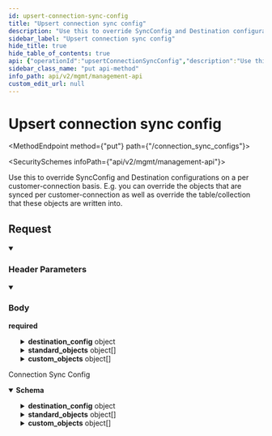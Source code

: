 ```yaml
---
id: upsert-connection-sync-config
title: "Upsert connection sync config"
description: "Use this to override SyncConfig and Destination configurations on a per customer-connection basis. E.g. you can override the objects that are synced per customer-connection as well as override the table/collection that these objects are written into."
sidebar_label: "Upsert connection sync config"
hide_title: true
hide_table_of_contents: true
api: {"operationId":"upsertConnectionSyncConfig","description":"Use this to override SyncConfig and Destination configurations on a per customer-connection basis. E.g. you can override the objects that are synced per customer-connection as well as override the table/collection that these objects are written into.","tags":["ConnectionSyncConfigs"],"security":[{"x-api-key":[]}],"parameters":[{"name":"x-customer-id","in":"header","schema":{"type":"string","example":"my-customer-1"},"description":"The customer ID that uniquely identifies the customer in your application","required":true},{"name":"x-provider-name","in":"header","schema":{"type":"string","example":"salesforce"},"description":"The provider name","required":true}],"requestBody":{"required":true,"content":{"application/json":{"schema":{"type":"object","properties":{"destination_config":{"description":"An object to override the default Destination configuration per connection.","oneOf":[{"description":"Config specific to Postgres destination","type":"object","title":"Postgres","properties":{"type":{"type":"string","enum":["postgres"]},"schema":{"type":"string","description":"The schema you'd like to sync to. This schema must already exist. Supaglue will not create it. If not specified, the schema specified in the Postgres Destination will be used.","example":"customer_1_schema"}},"required":["type","schema"]},{"description":"Config specific to BigQuery destination","type":"object","title":"BigQuery","properties":{"type":{"type":"string","enum":["bigquery"]},"dataset":{"type":"string","description":"The dataset you'd like to sync to. This dataset must already exist. Supaglue will not create it. If not specified, the dataset specified in the BigQuery Destination will be used.","example":"customer_1_dataset"}},"required":["type","dataset"]},{"description":":::note\nThis feature is only available in Preview to select customers on our Enterprise plan. [Contact us](mailto:team@supaglue.com) for more information.\n:::\n\nConfig specific to MongoDB destination\n","type":"object","title":"MongoDB (Preview)","properties":{"type":{"type":"string","enum":["mongodb"]},"collection":{"type":"string","description":"The collection you'd like to sync to. This collection must already exist. Supaglue will not create it. If not specified, the schema specified in the MongoDB Destination will be used.","example":"customer_1_schema"}},"required":["type","collection"]}]},"standard_objects":{"description":"A list of case-sensitive Provider standard objects to by synced. If specified, this list will take override the custom_objects list in SyncConfig.","type":"array","items":{"oneOf":[{"type":"object","title":"All","properties":{"object":{"type":"string","description":"The Provider object name (case sensitive)","example":"Contact"}},"required":["object"]},{"type":"object","title":"Postgres/BigQuery (Preview)","properties":{"object":{"type":"string","description":"The Provider object name (case sensitive)","example":"Contact"},"table":{"type":"string","description":"The table to write the object to. If specified, this will override the default table used by Supaglue.","example":"my_contacts"}},"required":["object","table"]},{"type":"object","title":"MongoDB (Preview)","properties":{"object":{"type":"string","description":"The Provider object name (case sensitive)","example":"Contact"},"collection":{"type":"string","description":"The collection to write the object to. If specified, this will override the default collection used by Supaglue.","example":"MyContacts"}},"required":["object","collection"]}]}},"custom_objects":{"description":"(Preview) A list of case-sensitive Provider custom objects to be synced. If specified, this list will take override the custom_objects list in SyncConfig.\n","type":"array","items":{"oneOf":[{"type":"object","title":"All","properties":{"object":{"type":"string","description":"The Provider object name (case sensitive)","example":"Contact__c"}},"required":["object"]},{"type":"object","title":"Postgres/BigQuery (Preview)","properties":{"object":{"type":"string","description":"The Provider object name (case sensitive)","example":"Contact__c"},"table":{"type":"string","description":"The table to write the object to. If specified, this will override the default table used by Supaglue.","example":"my_contacts"}},"required":["object","table"]},{"type":"object","title":"MongoDB (Preview)","properties":{"object":{"type":"string","description":"The Provider object name (case sensitive)","example":"Contact__c"},"collection":{"type":"string","description":"The collection to write the object to. If specified, this will override the default table used by Supaglue.","example":"MyContacts"}},"required":["object","collection"]}]}}},"title":"upsert_connection_sync_config"}}}},"responses":{"200":{"description":"Connection Sync Config","content":{"application/json":{"schema":{"type":"object","properties":{"destination_config":{"description":"An object to override the default Destination configuration per connection.","oneOf":[{"description":"Config specific to Postgres destination","type":"object","title":"Postgres","properties":{"type":{"type":"string","enum":["postgres"]},"schema":{"type":"string","description":"The schema you'd like to sync to. This schema must already exist. Supaglue will not create it. If not specified, the schema specified in the Postgres Destination will be used.","example":"customer_1_schema"}},"required":["type","schema"]},{"description":"Config specific to BigQuery destination","type":"object","title":"BigQuery","properties":{"type":{"type":"string","enum":["bigquery"]},"dataset":{"type":"string","description":"The dataset you'd like to sync to. This dataset must already exist. Supaglue will not create it. If not specified, the dataset specified in the BigQuery Destination will be used.","example":"customer_1_dataset"}},"required":["type","dataset"]},{"description":":::note\nThis feature is only available in Preview to select customers on our Enterprise plan. [Contact us](mailto:team@supaglue.com) for more information.\n:::\n\nConfig specific to MongoDB destination\n","type":"object","title":"MongoDB (Preview)","properties":{"type":{"type":"string","enum":["mongodb"]},"collection":{"type":"string","description":"The collection you'd like to sync to. This collection must already exist. Supaglue will not create it. If not specified, the schema specified in the MongoDB Destination will be used.","example":"customer_1_schema"}},"required":["type","collection"]}]},"standard_objects":{"description":"A list of case-sensitive Provider standard objects to by synced. If specified, this list will take override the custom_objects list in SyncConfig.","type":"array","items":{"oneOf":[{"type":"object","title":"All","properties":{"object":{"type":"string","description":"The Provider object name (case sensitive)","example":"Contact"}},"required":["object"]},{"type":"object","title":"Postgres/BigQuery (Preview)","properties":{"object":{"type":"string","description":"The Provider object name (case sensitive)","example":"Contact"},"table":{"type":"string","description":"The table to write the object to. If specified, this will override the default table used by Supaglue.","example":"my_contacts"}},"required":["object","table"]},{"type":"object","title":"MongoDB (Preview)","properties":{"object":{"type":"string","description":"The Provider object name (case sensitive)","example":"Contact"},"collection":{"type":"string","description":"The collection to write the object to. If specified, this will override the default collection used by Supaglue.","example":"MyContacts"}},"required":["object","collection"]}]}},"custom_objects":{"description":"(Preview) A list of case-sensitive Provider custom objects to be synced. If specified, this list will take override the custom_objects list in SyncConfig.\n","type":"array","items":{"oneOf":[{"type":"object","title":"All","properties":{"object":{"type":"string","description":"The Provider object name (case sensitive)","example":"Contact__c"}},"required":["object"]},{"type":"object","title":"Postgres/BigQuery (Preview)","properties":{"object":{"type":"string","description":"The Provider object name (case sensitive)","example":"Contact__c"},"table":{"type":"string","description":"The table to write the object to. If specified, this will override the default table used by Supaglue.","example":"my_contacts"}},"required":["object","table"]},{"type":"object","title":"MongoDB (Preview)","properties":{"object":{"type":"string","description":"The Provider object name (case sensitive)","example":"Contact__c"},"collection":{"type":"string","description":"The collection to write the object to. If specified, this will override the default table used by Supaglue.","example":"MyContacts"}},"required":["object","collection"]}]}}},"title":"connection_sync_config"}}}}},"method":"put","path":"/connection_sync_configs","servers":[{"url":"https://api.supaglue.io/mgmt/v2","description":"Supaglue API"}],"securitySchemes":{"x-api-key":{"type":"apiKey","name":"x-api-key","in":"header","description":"API key to allow developers to access the API"}},"jsonRequestBodyExample":{"destination_config":{"type":"postgres","schema":"customer_1_schema"},"standard_objects":[{"object":"Contact"},{"object":"Contact","table":"my_contacts"},{"object":"Contact","collection":"MyContacts"}],"custom_objects":[{"object":"Contact__c"},{"object":"Contact__c","table":"my_contacts"},{"object":"Contact__c","collection":"MyContacts"}]},"info":{"version":"0.14.20","title":"Management API","contact":{"name":"Supaglue","email":"docs@supaglue.com","url":"https://supaglue.com"},"description":"#### Introduction\n\nWelcome to the Management API documentation. You can use this API to manage customer integrations and connections.\n\n[![Run in Postman](https://run.pstmn.io/button.svg)](https://www.postman.com/supaglue/workspace/supaglue-public/overview)\n\n#### Base API URL\n\n```\nhttps://api.supaglue.io/mgmt/v2\n```\n"},"postman":{"name":"Upsert connection sync config","description":{"content":"Use this to override SyncConfig and Destination configurations on a per customer-connection basis. E.g. you can override the objects that are synced per customer-connection as well as override the table/collection that these objects are written into.","type":"text/plain"},"url":{"path":["connection_sync_configs"],"host":["{{baseUrl}}"],"query":[],"variable":[]},"header":[{"disabled":false,"description":{"content":"(Required) The customer ID that uniquely identifies the customer in your application","type":"text/plain"},"key":"x-customer-id","value":""},{"disabled":false,"description":{"content":"(Required) The provider name","type":"text/plain"},"key":"x-provider-name","value":""},{"key":"Content-Type","value":"application/json"},{"key":"Accept","value":"application/json"}],"method":"PUT","body":{"mode":"raw","raw":"\"\"","options":{"raw":{"language":"json"}}},"auth":{"type":"apikey","apikey":[{"type":"any","value":"x-api-key","key":"key"},{"type":"any","value":"<API Key>","key":"value"},{"type":"any","value":"header","key":"in"}]}}}
sidebar_class_name: "put api-method"
info_path: api/v2/mgmt/management-api
custom_edit_url: null
---
```



<h1 className={"openapi__heading"}>Upsert connection sync config</h1>

<MethodEndpoint method={"put"} path={"/connection_sync_configs"}></MethodEndpoint>

<SecuritySchemes infoPath={"api/v2/mgmt/management-api"}></SecuritySchemes>



Use this to override SyncConfig and Destination configurations on a per customer-connection basis. E.g. you can override the objects that are synced per customer-connection as well as override the table/collection that these objects are written into.

## Request

<details style={{"marginBottom":"1rem"}} className={"openapi-markdown__details"} data-collapsed={false} open={true}><summary style={{}}><h3 className={"openapi-markdown__details-summary-header-params"}>Header Parameters</h3></summary><div><ul><ParamsItem className={"paramsItem"} param={{"name":"x-customer-id","in":"header","schema":{"type":"string","example":"my-customer-1"},"description":"The customer ID that uniquely identifies the customer in your application","required":true}}></ParamsItem><ParamsItem className={"paramsItem"} param={{"name":"x-provider-name","in":"header","schema":{"type":"string","example":"salesforce"},"description":"The provider name","required":true}}></ParamsItem></ul></div></details><MimeTabs className={"openapi-tabs__mime"}><TabItem label={"application/json"} value={"application/json-schema"}><details style={{}} className={"openapi-markdown__details mime"} data-collapsed={false} open={true}><summary style={{}} className={"openapi-markdown__details-summary-mime"}><h3 className={"openapi-markdown__details-summary-header-body"}>Body</h3><strong className={"openapi-schema__required"}>required</strong></summary><div style={{"textAlign":"left","marginLeft":"1rem"}}></div><ul style={{"marginLeft":"1rem"}}><SchemaItem collapsible={true} className={"schemaItem"}><details style={{}} className={"openapi-markdown__details"}><summary style={{}}><span className={"openapi-schema__container"}><strong className={"openapi-schema__property"}>destination_config</strong><span className={"openapi-schema__name"}> object</span></span></summary><div style={{"marginLeft":"1rem"}}><div style={{"marginTop":".5rem","marginBottom":".5rem"}}>

An object to override the default Destination configuration per connection.

</div><div><span className={"badge badge--info"}>oneOf</span><SchemaTabs><TabItem label={"Postgres"} value={"0-item-properties"}><SchemaItem collapsible={false} name={"type"} required={true} schemaName={"string"} qualifierMessage={"**Possible values:** [`postgres`]"} schema={{"type":"string","enum":["postgres"]}}></SchemaItem><SchemaItem collapsible={false} name={"schema"} required={true} schemaName={"string"} qualifierMessage={undefined} schema={{"type":"string","description":"The schema you'd like to sync to. This schema must already exist. Supaglue will not create it. If not specified, the schema specified in the Postgres Destination will be used.","example":"customer_1_schema"}}></SchemaItem></TabItem><TabItem label={"BigQuery"} value={"1-item-properties"}><SchemaItem collapsible={false} name={"type"} required={true} schemaName={"string"} qualifierMessage={"**Possible values:** [`bigquery`]"} schema={{"type":"string","enum":["bigquery"]}}></SchemaItem><SchemaItem collapsible={false} name={"dataset"} required={true} schemaName={"string"} qualifierMessage={undefined} schema={{"type":"string","description":"The dataset you'd like to sync to. This dataset must already exist. Supaglue will not create it. If not specified, the dataset specified in the BigQuery Destination will be used.","example":"customer_1_dataset"}}></SchemaItem></TabItem><TabItem label={"MongoDB (Preview)"} value={"2-item-properties"}><SchemaItem collapsible={false} name={"type"} required={true} schemaName={"string"} qualifierMessage={"**Possible values:** [`mongodb`]"} schema={{"type":"string","enum":["mongodb"]}}></SchemaItem><SchemaItem collapsible={false} name={"collection"} required={true} schemaName={"string"} qualifierMessage={undefined} schema={{"type":"string","description":"The collection you'd like to sync to. This collection must already exist. Supaglue will not create it. If not specified, the schema specified in the MongoDB Destination will be used.","example":"customer_1_schema"}}></SchemaItem></TabItem></SchemaTabs></div></div></details></SchemaItem><SchemaItem collapsible={true} className={"schemaItem"}><details style={{}} className={"openapi-markdown__details"}><summary style={{}}><span className={"openapi-schema__container"}><strong className={"openapi-schema__property"}>standard_objects</strong><span className={"openapi-schema__name"}> object[]</span></span></summary><div style={{"marginLeft":"1rem"}}><div style={{"marginTop":".5rem","marginBottom":".5rem"}}>

A list of case-sensitive Provider standard objects to by synced. If specified, this list will take override the custom_objects list in SyncConfig.

</div><li><div style={{"fontSize":"var(--ifm-code-font-size)","opacity":"0.6","marginLeft":"-.5rem","paddingBottom":".5rem"}}>Array [</div></li><div><span className={"badge badge--info"}>oneOf</span><SchemaTabs><TabItem label={"All"} value={"0-item-properties"}><SchemaItem collapsible={false} name={"object"} required={true} schemaName={"string"} qualifierMessage={undefined} schema={{"type":"string","description":"The Provider object name (case sensitive)","example":"Contact"}}></SchemaItem></TabItem><TabItem label={"Postgres/BigQuery (Preview)"} value={"1-item-properties"}><SchemaItem collapsible={false} name={"object"} required={true} schemaName={"string"} qualifierMessage={undefined} schema={{"type":"string","description":"The Provider object name (case sensitive)","example":"Contact"}}></SchemaItem><SchemaItem collapsible={false} name={"table"} required={true} schemaName={"string"} qualifierMessage={undefined} schema={{"type":"string","description":"The table to write the object to. If specified, this will override the default table used by Supaglue.","example":"my_contacts"}}></SchemaItem></TabItem><TabItem label={"MongoDB (Preview)"} value={"2-item-properties"}><SchemaItem collapsible={false} name={"object"} required={true} schemaName={"string"} qualifierMessage={undefined} schema={{"type":"string","description":"The Provider object name (case sensitive)","example":"Contact"}}></SchemaItem><SchemaItem collapsible={false} name={"collection"} required={true} schemaName={"string"} qualifierMessage={undefined} schema={{"type":"string","description":"The collection to write the object to. If specified, this will override the default collection used by Supaglue.","example":"MyContacts"}}></SchemaItem></TabItem></SchemaTabs></div><li><div style={{"fontSize":"var(--ifm-code-font-size)","opacity":"0.6","marginLeft":"-.5rem"}}>]</div></li></div></details></SchemaItem><SchemaItem collapsible={true} className={"schemaItem"}><details style={{}} className={"openapi-markdown__details"}><summary style={{}}><span className={"openapi-schema__container"}><strong className={"openapi-schema__property"}>custom_objects</strong><span className={"openapi-schema__name"}> object[]</span></span></summary><div style={{"marginLeft":"1rem"}}><div style={{"marginTop":".5rem","marginBottom":".5rem"}}>

(Preview) A list of case-sensitive Provider custom objects to be synced. If specified, this list will take override the custom_objects list in SyncConfig.


</div><li><div style={{"fontSize":"var(--ifm-code-font-size)","opacity":"0.6","marginLeft":"-.5rem","paddingBottom":".5rem"}}>Array [</div></li><div><span className={"badge badge--info"}>oneOf</span><SchemaTabs><TabItem label={"All"} value={"0-item-properties"}><SchemaItem collapsible={false} name={"object"} required={true} schemaName={"string"} qualifierMessage={undefined} schema={{"type":"string","description":"The Provider object name (case sensitive)","example":"Contact__c"}}></SchemaItem></TabItem><TabItem label={"Postgres/BigQuery (Preview)"} value={"1-item-properties"}><SchemaItem collapsible={false} name={"object"} required={true} schemaName={"string"} qualifierMessage={undefined} schema={{"type":"string","description":"The Provider object name (case sensitive)","example":"Contact__c"}}></SchemaItem><SchemaItem collapsible={false} name={"table"} required={true} schemaName={"string"} qualifierMessage={undefined} schema={{"type":"string","description":"The table to write the object to. If specified, this will override the default table used by Supaglue.","example":"my_contacts"}}></SchemaItem></TabItem><TabItem label={"MongoDB (Preview)"} value={"2-item-properties"}><SchemaItem collapsible={false} name={"object"} required={true} schemaName={"string"} qualifierMessage={undefined} schema={{"type":"string","description":"The Provider object name (case sensitive)","example":"Contact__c"}}></SchemaItem><SchemaItem collapsible={false} name={"collection"} required={true} schemaName={"string"} qualifierMessage={undefined} schema={{"type":"string","description":"The collection to write the object to. If specified, this will override the default table used by Supaglue.","example":"MyContacts"}}></SchemaItem></TabItem></SchemaTabs></div><li><div style={{"fontSize":"var(--ifm-code-font-size)","opacity":"0.6","marginLeft":"-.5rem"}}>]</div></li></div></details></SchemaItem></ul></details></TabItem></MimeTabs><div><div><ApiTabs><TabItem label={"200"} value={"200"}><div>

Connection Sync Config

</div><div><MimeTabs className={"openapi-tabs__mime"} schemaType={"response"}><TabItem label={"application/json"} value={"application/json"}><SchemaTabs className={"openapi-tabs__schema"}><TabItem label={"Schema"} value={"Schema"}><details style={{}} className={"openapi-markdown__details response"} data-collapsed={false} open={true}><summary style={{}} className={"openapi-markdown__details-summary-response"}><strong>Schema</strong></summary><div style={{"textAlign":"left","marginLeft":"1rem"}}></div><ul style={{"marginLeft":"1rem"}}><SchemaItem collapsible={true} className={"schemaItem"}><details style={{}} className={"openapi-markdown__details"}><summary style={{}}><span className={"openapi-schema__container"}><strong className={"openapi-schema__property"}>destination_config</strong><span className={"openapi-schema__name"}> object</span></span></summary><div style={{"marginLeft":"1rem"}}><div style={{"marginTop":".5rem","marginBottom":".5rem"}}>

An object to override the default Destination configuration per connection.

</div><div><span className={"badge badge--info"}>oneOf</span><SchemaTabs><TabItem label={"Postgres"} value={"0-item-properties"}><SchemaItem collapsible={false} name={"type"} required={true} schemaName={"string"} qualifierMessage={"**Possible values:** [`postgres`]"} schema={{"type":"string","enum":["postgres"]}}></SchemaItem><SchemaItem collapsible={false} name={"schema"} required={true} schemaName={"string"} qualifierMessage={undefined} schema={{"type":"string","description":"The schema you'd like to sync to. This schema must already exist. Supaglue will not create it. If not specified, the schema specified in the Postgres Destination will be used.","example":"customer_1_schema"}}></SchemaItem></TabItem><TabItem label={"BigQuery"} value={"1-item-properties"}><SchemaItem collapsible={false} name={"type"} required={true} schemaName={"string"} qualifierMessage={"**Possible values:** [`bigquery`]"} schema={{"type":"string","enum":["bigquery"]}}></SchemaItem><SchemaItem collapsible={false} name={"dataset"} required={true} schemaName={"string"} qualifierMessage={undefined} schema={{"type":"string","description":"The dataset you'd like to sync to. This dataset must already exist. Supaglue will not create it. If not specified, the dataset specified in the BigQuery Destination will be used.","example":"customer_1_dataset"}}></SchemaItem></TabItem><TabItem label={"MongoDB (Preview)"} value={"2-item-properties"}><SchemaItem collapsible={false} name={"type"} required={true} schemaName={"string"} qualifierMessage={"**Possible values:** [`mongodb`]"} schema={{"type":"string","enum":["mongodb"]}}></SchemaItem><SchemaItem collapsible={false} name={"collection"} required={true} schemaName={"string"} qualifierMessage={undefined} schema={{"type":"string","description":"The collection you'd like to sync to. This collection must already exist. Supaglue will not create it. If not specified, the schema specified in the MongoDB Destination will be used.","example":"customer_1_schema"}}></SchemaItem></TabItem></SchemaTabs></div></div></details></SchemaItem><SchemaItem collapsible={true} className={"schemaItem"}><details style={{}} className={"openapi-markdown__details"}><summary style={{}}><span className={"openapi-schema__container"}><strong className={"openapi-schema__property"}>standard_objects</strong><span className={"openapi-schema__name"}> object[]</span></span></summary><div style={{"marginLeft":"1rem"}}><div style={{"marginTop":".5rem","marginBottom":".5rem"}}>

A list of case-sensitive Provider standard objects to by synced. If specified, this list will take override the custom_objects list in SyncConfig.

</div><li><div style={{"fontSize":"var(--ifm-code-font-size)","opacity":"0.6","marginLeft":"-.5rem","paddingBottom":".5rem"}}>Array [</div></li><div><span className={"badge badge--info"}>oneOf</span><SchemaTabs><TabItem label={"All"} value={"0-item-properties"}><SchemaItem collapsible={false} name={"object"} required={true} schemaName={"string"} qualifierMessage={undefined} schema={{"type":"string","description":"The Provider object name (case sensitive)","example":"Contact"}}></SchemaItem></TabItem><TabItem label={"Postgres/BigQuery (Preview)"} value={"1-item-properties"}><SchemaItem collapsible={false} name={"object"} required={true} schemaName={"string"} qualifierMessage={undefined} schema={{"type":"string","description":"The Provider object name (case sensitive)","example":"Contact"}}></SchemaItem><SchemaItem collapsible={false} name={"table"} required={true} schemaName={"string"} qualifierMessage={undefined} schema={{"type":"string","description":"The table to write the object to. If specified, this will override the default table used by Supaglue.","example":"my_contacts"}}></SchemaItem></TabItem><TabItem label={"MongoDB (Preview)"} value={"2-item-properties"}><SchemaItem collapsible={false} name={"object"} required={true} schemaName={"string"} qualifierMessage={undefined} schema={{"type":"string","description":"The Provider object name (case sensitive)","example":"Contact"}}></SchemaItem><SchemaItem collapsible={false} name={"collection"} required={true} schemaName={"string"} qualifierMessage={undefined} schema={{"type":"string","description":"The collection to write the object to. If specified, this will override the default collection used by Supaglue.","example":"MyContacts"}}></SchemaItem></TabItem></SchemaTabs></div><li><div style={{"fontSize":"var(--ifm-code-font-size)","opacity":"0.6","marginLeft":"-.5rem"}}>]</div></li></div></details></SchemaItem><SchemaItem collapsible={true} className={"schemaItem"}><details style={{}} className={"openapi-markdown__details"}><summary style={{}}><span className={"openapi-schema__container"}><strong className={"openapi-schema__property"}>custom_objects</strong><span className={"openapi-schema__name"}> object[]</span></span></summary><div style={{"marginLeft":"1rem"}}><div style={{"marginTop":".5rem","marginBottom":".5rem"}}>

(Preview) A list of case-sensitive Provider custom objects to be synced. If specified, this list will take override the custom_objects list in SyncConfig.


</div><li><div style={{"fontSize":"var(--ifm-code-font-size)","opacity":"0.6","marginLeft":"-.5rem","paddingBottom":".5rem"}}>Array [</div></li><div><span className={"badge badge--info"}>oneOf</span><SchemaTabs><TabItem label={"All"} value={"0-item-properties"}><SchemaItem collapsible={false} name={"object"} required={true} schemaName={"string"} qualifierMessage={undefined} schema={{"type":"string","description":"The Provider object name (case sensitive)","example":"Contact__c"}}></SchemaItem></TabItem><TabItem label={"Postgres/BigQuery (Preview)"} value={"1-item-properties"}><SchemaItem collapsible={false} name={"object"} required={true} schemaName={"string"} qualifierMessage={undefined} schema={{"type":"string","description":"The Provider object name (case sensitive)","example":"Contact__c"}}></SchemaItem><SchemaItem collapsible={false} name={"table"} required={true} schemaName={"string"} qualifierMessage={undefined} schema={{"type":"string","description":"The table to write the object to. If specified, this will override the default table used by Supaglue.","example":"my_contacts"}}></SchemaItem></TabItem><TabItem label={"MongoDB (Preview)"} value={"2-item-properties"}><SchemaItem collapsible={false} name={"object"} required={true} schemaName={"string"} qualifierMessage={undefined} schema={{"type":"string","description":"The Provider object name (case sensitive)","example":"Contact__c"}}></SchemaItem><SchemaItem collapsible={false} name={"collection"} required={true} schemaName={"string"} qualifierMessage={undefined} schema={{"type":"string","description":"The collection to write the object to. If specified, this will override the default table used by Supaglue.","example":"MyContacts"}}></SchemaItem></TabItem></SchemaTabs></div><li><div style={{"fontSize":"var(--ifm-code-font-size)","opacity":"0.6","marginLeft":"-.5rem"}}>]</div></li></div></details></SchemaItem></ul></details></TabItem><TabItem label={"Example (from schema)"} value={"Example (from schema)"}><ResponseSamples responseExample={"{\n  \"destination_config\": {},\n  \"standard_objects\": [\n    {},\n    {},\n    {}\n  ],\n  \"custom_objects\": [\n    {},\n    {},\n    {}\n  ]\n}"} language={"json"}></ResponseSamples></TabItem></SchemaTabs></TabItem></MimeTabs></div></TabItem></ApiTabs></div></div>
      
